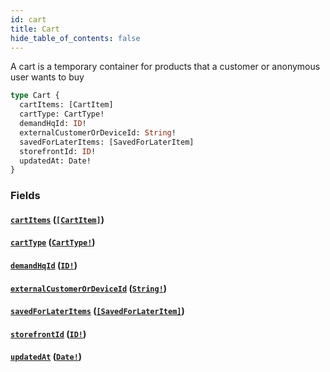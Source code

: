 ```yaml
---
id: cart
title: Cart
hide_table_of_contents: false
---
```



A cart is a temporary container for products that a customer or anonymous user wants to buy

```graphql
type Cart {
  cartItems: [CartItem]
  cartType: CartType!
  demandHqId: ID!
  externalCustomerOrDeviceId: String!
  savedForLaterItems: [SavedForLaterItem]
  storefrontId: ID!
  updatedAt: Date!
}
```


### Fields

#### [`cartItems`](#) ([`[CartItem]`](/developers/demandhq-apis/storefront-api/graphql/reference/objects/cart-item))




#### [`cartType`](#) ([`CartType!`](/developers/demandhq-apis/storefront-api/graphql/reference/enums/cart-type))




#### [`demandHqId`](#) ([`ID!`](/developers/demandhq-apis/storefront-api/graphql/reference/scalars/id))




#### [`externalCustomerOrDeviceId`](#) ([`String!`](/developers/demandhq-apis/storefront-api/graphql/reference/scalars/string))




#### [`savedForLaterItems`](#) ([`[SavedForLaterItem]`](/developers/demandhq-apis/storefront-api/graphql/reference/objects/saved-for-later-item))




#### [`storefrontId`](#) ([`ID!`](/developers/demandhq-apis/storefront-api/graphql/reference/scalars/id))




#### [`updatedAt`](#) ([`Date!`](/developers/demandhq-apis/storefront-api/graphql/reference/scalars/date))






